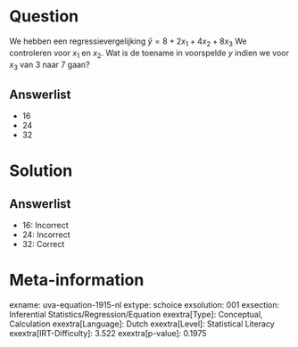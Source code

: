Question
========

We hebben een regressievergelijking $\hat{y} = 8 + 2x_{1} +
4x_{2} + 8x_{3}$ We controleren voor *x*~1~ en *x*~2~. Wat is de
toename in voorspelde *y* indien we voor *x*~3~ van 3 naar 7 gaan?

Answerlist
----------

* 16
* 24
* 32

Solution
========

Answerlist
----------

* 16: Incorrect
* 24: Incorrect
* 32: Correct

Meta-information
================
exname: uva-equation-1915-nl
extype: schoice
exsolution: 001
exsection: Inferential Statistics/Regression/Equation
exextra[Type]: Conceptual, Calculation
exextra[Language]: Dutch
exextra[Level]: Statistical Literacy
exextra[IRT-Difficulty]: 3.522
exextra[p-value]: 0.1975
